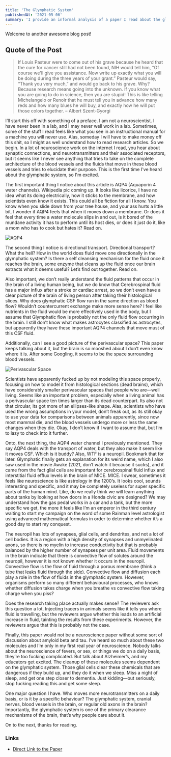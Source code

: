 ```yaml
---
title: 'The Glymphatic System'
publishedAt: '2021-05-06'
summary: 'I provide an informal analysis of a paper I read about the glymphatic system.'
---
```


Welcome to another awesome blog post!

## Quote of the Post

> If Louis Pasteur were to come out of his grave because he heard that the cure for cancer still had not been found, NIH would tell him, “Of course we'll give you assistance. Now write up exactly what you will be doing during the three years of your grant.” Pasteur would say, “Thank you very much,” and would go back to his grave. Why? Because research means going into the unknown. If you know what you are going to do in science, then you are stupid! This is like telling Michelangelo or Renoir that he must tell you in advance how many reds and how many blues he will buy, and exactly how he will put those colors together. – Albert Szent-Gyorgi


I’ll start this off with something of a preface. I am not a neuroscientist. I have never been in a lab, and I may never well work in a lab. Sometimes, some of the stuff I read feels like what you see in an instructional manual for a machine you will never use. Alas, someday I will have to make money off this shit, so I might as well understand how to read research articles. So we begin. In a lot of neuroscience work on the internet I read, you hear about synaptic connections, and neurotransmitters and their associated receptors, but it seems like I never see anything that tries to take on the complete architecture of the blood vessels and the fluids that move in these blood vessels and tries to elucidate their purpose. This is the first time I've heard about the glymphatic system, so I'm excited.

The first important thing I notice about this article is AQP4 (Aquaporin 4 water channels). Wikipedia pic coming up. It looks like licorice, I have no idea what its doing electrically, how it sticks to the membrane, and how scientists even know it exists. This could all be fiction for all I know. You know when you slide down from your tree house, and your ass hurts a little bit. I wonder if AQP4 feels that when it moves down a membrane. Or does it feel that every time a water molecule slips in and out, is it bored of the mundane activity it has to perform until its host dies, or does it just do it, like a mom who has to cook but hates it? Read on.

![AQP4](/images/aqp4.jpg)

The second thing I notice is directional transport. Directional transport? What the hell? How in the world does fluid move one directionally in the glymphatic system? Is there a self cleansing mechanism for the fluid once it reaches the brain, some enzyme that cleans up the fluid once our brain extracts what it deems useful? Let’s find out together. Read on. 

Also important, we don’t really understand the fluid patterns that occur in the brain of a living human being, but we do know that Cerebrospinal fluid has a major influx after a stroke or cardiac arrest, so we don’t even have a clear picture of the brain of living person after taking their histological slices. 
Why does glymphatic CSF flow run in the same direction as blood flow? Wouldn’t countercurrent exchange make more sense here? I feel like nutrients in the fluid would be more effectively used in the body, but I assume that Glymphatic flow is probably not the only fluid flow occurring in the brain. I still don’t know what makes astrocytes classified as astrocytes, but apparently they have these important AQP4 channels that move must of this CSF fluid. 

Additionally, can I see a good picture of the perivascular space? This paper keeps talking about it, but the brain is so mooshed about I don’t even know where it is. After some Googling, it seems to be the space surrounding blood vessels.

![Perivascular Space](/images/perivascular.jpg)

Scientists have apparently fucked up by not modeling this space properly, focusing on how to model it from histological sections (dead brains), which have considerably smaller perivascular spaces that people who are—well living. Seems like an important problem, especially when a living animal has a perivascular space ten times larger than its dead counterpart. Its also not that circular, its got more of an ellipses-like shape. Alas, scientists who have used the wrong assumptions in your model, don’t freak out, as its still okay to use your data for comparisons between animals apparently, since now most mammal die, and the blood vessels undergo more or less the same changes when they die. Okay, I don’t know if I want to assume that, but I’m to lazy to check into it further.

Onto, the next thing, the AQP4 water channel I previously mentioned. They say AQP4 deals with the transport of water, but they also make it seem like it moves CSF. Which is it buddy? Also, WTF is a neuropil. Bookmark that for later. Glymphatic finally gets an explanation for its weird name, which I also saw used in the movie Awake (2021, don’t watch it because it sucks), and it came from the fact glial cells are important for cerebrospinal fluid influx and interstitial fluid efflux levels in the brain of MICE. MICE. I swear, sometimes it feels like neuroscience is like astrology in the 1200’s. It looks cool, sounds interesting and specific, and it may be completely useless for super specific parts of the human mind. Like, do we really think we will learn anything about tanks by looking at how doors in a Honda civic are designed? We may understand how the gas pedal works in a car and a tank, but the more specific we get, the more it feels like I’m an emperor in the third century waiting to start my campaign on the word of some Rainman level astrologist using advanced mathematical formulas in order to determine whether it’s a good day to start my conquest.

The neuropil has lots of synapses, glial cells, and dendrites, and not a lot of cell bodies. It is a region with a high density of synapses and unmyelinated axons, so there is no myelin to increase conductivity but that is probably balanced by the higher number of synapses per unit area. Fluid movements in the brain indicate that there is convective flow of solutes around the neuropil, however it is not known whether it occurs in the neuropil. Convective flow is the flow of fluid through a porous membrane (think a tube that leaks fluid through the side). Convective flow and diffusion each play a role in the flow of fluids in the glymphatic system. However, organisms perform so many different behavioural processes, who knows whether diffusion takes charge when you breathe vs convective flow taking charge when you piss?

Does the research taking place actually makes sense? The reviewers ask this question a lot. Injecting tracers in animals seems like it tells you where fluid is travelling, but the reviewers argue whether this leads to an artificial increase in fluid, tainting the results from these experiments. However, the reviewers argue that this is probably not the case. 

Finally, this paper would not be a neuroscience paper without some sort of discussion about amyloid beta and tau. I’ve heard so much about these two molecules and I’m only in my first real year of neuroscience. Nobody talks about the neuroscience of fevers, or sex, or things we do on a daily basis, they’re too fucking complicated. But talk about Alzheimer’s, and my educators get excited. The cleanup of these molecules seems dependent on the glymphatic system. Those glial cells clear these chemicals that are dangerous if they build up, and they do it when we sleep. Miss a night of sleep, and get one step closer to dementia. Just kidding—but seriously, stop fucking reading this and get some sleep.

One major question I have. Who moves more neurotransmitters on a daily basis, or is it by a specific behaviour? The glymphatic system, cranial nerves, blood vessels in the brain, or regular old axons in the brain? Importantly, the glymphatic system is one of the primary clearance mechanisms of the brain, that’s why people care about it.

On to the next, thanks for reading.

### Links
- [Direct Link to the Paper](https://doi.org/10.1016/j.tins.2020.04.003)



